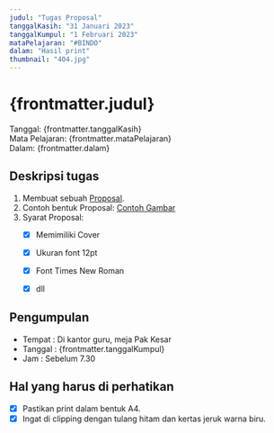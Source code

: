 ```yaml
---
judul: "Tugas Proposal"
tanggalKasih: "31 Januari 2023"
tanggalKumpul: "1 Februari 2023"
mataPelajaran: "#BINDO"
dalam: "Hasil print"
thumbnail: "404.jpg"
---
```

# {frontmatter.judul}
Tanggal: {frontmatter.tanggalKasih}  
Mata Pelajaran: {frontmatter.mataPelajaran}  
Dalam: {frontmatter.dalam}  

## Deskripsi tugas
1. Membuat sebuah [Proposal](https://id.wikipedia.org/wiki/Proposal).
2. Contoh bentuk Proposal: [Contoh Gambar](https://i1.rgstatic.net/publication/340427784_Proposal_Kuantitatif_JAMALUDIN_1710111210009/links/5e87f60e92851c2f527ba3a2/largepreview.png)
3. Syarat Proposal:
    - [x] Memimiliki Cover
    - [x] Ukuran font 12pt
    - [x] Font Times New Roman
    - [x] dll


## Pengumpulan
- Tempat : Di kantor guru, meja Pak Kesar
- Tanggal : {frontmatter.tanggalKumpul}
- Jam   : Sebelum 7.30


## Hal yang harus di perhatikan
- [x] Pastikan print dalam bentuk A4.
- [x] Ingat di clipping dengan tulang hitam dan kertas jeruk warna biru.